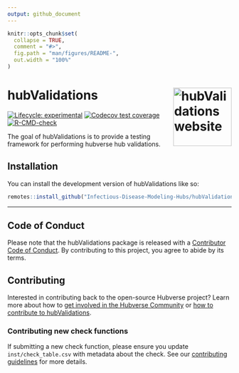 ```yaml
---
output: github_document
---
```


<!-- README.md is generated from README.Rmd. Please edit that file -->

```r
knitr::opts_chunk$set(
  collapse = TRUE,
  comment = "#>",
  fig.path = "man/figures/README-",
  out.width = "100%"
)
```

# hubValidations <a href="https://infectious-disease-modeling-hubs.github.io/hubValidations/"><img src="man/figures/logo.png" align="right" height="131" alt="hubValidations website" /></a>

<!-- badges: start -->
[![Lifecycle: experimental](https://img.shields.io/badge/lifecycle-experimental-orange.svg)](https://lifecycle.r-lib.org/articles/stages.html#experimental)
[![Codecov test coverage](https://codecov.io/gh/Infectious-Disease-Modeling-Hubs/hubValidations/branch/main/graph/badge.svg)](https://app.codecov.io/gh/Infectious-Disease-Modeling-Hubs/hubValidations?branch=main)
[![R-CMD-check](https://github.com/Infectious-Disease-Modeling-Hubs/hubValidations/actions/workflows/R-CMD-check.yaml/badge.svg)](https://github.com/Infectious-Disease-Modeling-Hubs/hubValidations/actions/workflows/R-CMD-check.yaml)
<!-- badges: end -->

The goal of hubValidations is to provide a testing framework for performing hubverse hub validations.

## Installation

You can install the development version of hubValidations like so:

``` r
remotes::install_github("Infectious-Disease-Modeling-Hubs/hubValidations")
```

*** 

## Code of Conduct

Please note that the hubValidations package is released with a [Contributor Code of Conduct](.github/CODE_OF_CONDUCT.md). By contributing to this project, you agree to abide by its terms.


## Contributing

Interested in contributing back to the open-source Hubverse project?
Learn more about how to [get involved in the Hubverse Community](https://hubdocs.readthedocs.io/en/latest/overview/contribute.html) or [how to contribute to hubValidations](.github/CONTRIBUTING.md).

### Contributing new check functions

If submitting a new check function, please ensure you update `inst/check_table.csv` with metadata about the check. 
See our [contributing guidelines](.github/CONTRIBUTING.md) for more details.
